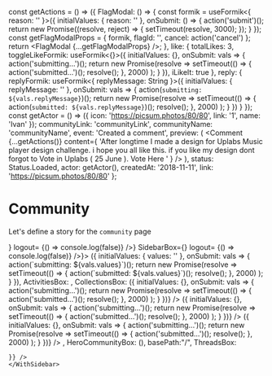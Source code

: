 const getActions = () => ({
  FlagModal: () => {
    const formik = useFormik<{ reason: '' }>({
      initialValues: {
        reason: ''
      },
      onSubmit: () => {
        action('submit')();
        return new Promise((resolve, reject) => {
          setTimeout(resolve, 3000);
        });
      }
    });
    const getFlagModalProps = {
      formik,
      flagId: '',
      cancel: action('cancel')
    };
    return <FlagModal {...getFlagModalProps} />;
  },
  like: {
    totalLikes: 3,
    toggleLikeFormik: useFormik<{}>({
      initialValues: {},
      onSubmit: vals => {
        action('submitting...')();
        return new Promise(resolve =>
          setTimeout(() => {
            action('submitted...')();
            resolve();
          }, 2000)
        );
      }
    }),
    iLikeIt: true
  },
  reply: {
    replyFormik: useFormik<{ replyMessage: String }>({
      initialValues: { replyMessage: '' },
      onSubmit: vals => {
        action(`submitting: ${vals.replyMessage}`)();
        return new Promise(resolve =>
          setTimeout(() => {
            action(`submitted: ${vals.replyMessage}`)();
            resolve();
          }, 2000)
        );
      }
    })
  }
});
const getActor = () => ({
  icon: 'https://picsum.photos/80/80',
  link: '1',
  name: 'Ivan'
});
      communityLink: 'communityLink',
      communityName: 'communityName',
      event: 'Created a comment',
      preview: (
        <Comment
          {...getActions()}
          content={
            'After longtime I made a design for Uplabs Music player design challenge. i hope you all like this. if you like my design dont forgot to Vote in Uplabs ( 25 June ). Vote Here '
          }
        />
      ),
      status: Status.Loaded,
      actor: getActor(),
      createdAt: '2018-11-11',
      link: 'https://picsum.photos/80/80'
    };



<Meta title="Pages|Community" component={Community}/>



# Community
Let's define a story for the `community` page

<Preview>
  <Story name="community page">
    <WithSidebar 
      HeaderBox={<MainHeader user={{
        icon:'https://pbs.twimg.com/profile_images/1161428802091802627/O49Ggs-7_400x400.jpg',
        name: '˗ˏˋ Doug Belshaw ˎˊ˗  🇪🇺 ☠️ ✊',
        id: "/test"
      }}
      isLogged={true}
      isOpen= {false}
      Search={ <Input placeholder="Search..." />}
      logout= {() => console.log(false)} />}
    SidebarBox={<Sidebar 
      status={Status.Loaded}
      communities={[{
        link: {
          url: "string",
          external: true,
        },
        name: "test",
        icon: "",
      }]}
      user={{
        icon:'https://pbs.twimg.com/profile_images/1161428802091802627/O49Ggs-7_400x400.jpg',
        name: '˗ˏˋ Doug Belshaw ˎˊ˗  🇪🇺 ☠️ ✊',
        id: "/test"
      }}
      isOpen= {false}
      Search={ <input />}
      logout= {() => console.log(false)}
    />}>
      <Community {...{
        newThreadFormik: useFormik<{}>({
          initialValues: { values: '' },
          onSubmit: vals => {
            action(`submitting: ${vals.values}`)();
            return new Promise(resolve =>
              setTimeout(() => {
                action(`submitted: ${vals.values}`)();
                resolve();
              }, 2000)
            );
          }
        }),
        ActivitiesBox: <React.Fragment>
          <ActivityPreview {...activityPreviewProps} key="1" />
          <ActivityPreview {...activityPreviewProps} key="2" />
          <ActivityPreview {...activityPreviewProps} key="3" />
        </React.Fragment>,
        CollectionsBox: <React.Fragment>
          <Box mb={2}>
          <Collection
              key="1"
              link={{url: "/", external: true}}
              id={"1"}
              icon={"https://files.mastodon.social/accounts/headers/001/105/637/original/6da7b224d62ebeb5.png"}
              name={"mantarai"}
              summary={"After longtime I made a design for Uplabs Music player design challenge. i hope you all like this. if you like my design dont forgot to Vote in Uplabs ( 25 June ). Vote Here "}
              totalResources={12}
              toggleFollowFormik = {useFormik<{}>({
                initialValues: {},
                onSubmit: vals => {
                  action('submitting...')();
                  return new Promise(resolve =>
                    setTimeout(() => {
                      action('submitted...')();
                      resolve();
                    }, 2000)
                  );
                }
              })}
            />
            </Box>
            <Box mb={2}>
            <Collection
              key="2"
              link={{url: "/", external: true}}
              id={"1"}
              icon={"https://files.mastodon.social/accounts/headers/001/105/637/original/6da7b224d62ebeb5.png"}
              name={"mantarai"}
              summary={"After longtime I made a design for Uplabs Music player design challenge. i hope you all like this. if you like my design dont forgot to Vote in Uplabs ( 25 June ). Vote Here "}
              totalResources={12}
              toggleFollowFormik = {useFormik<{}>({
                initialValues: {},
                onSubmit: vals => {
                  action('submitting...')();
                  return new Promise(resolve =>
                    setTimeout(() => {
                      action('submitted...')();
                      resolve();
                    }, 2000)
                  );
                }
              })}
            />
            </Box>
            <Box mb={2}>
            <Collection
              key="3"
              link={{url: "/", external: true}}
              id={"1"}
              icon={"https://files.mastodon.social/accounts/headers/001/105/637/original/6da7b224d62ebeb5.png"}
              name={"mantarai"}
              summary={"After longtime I made a design for Uplabs Music player design challenge. i hope you all like this. if you like my design dont forgot to Vote in Uplabs ( 25 June ). Vote Here "}
              totalResources={12}
              toggleFollowFormik = {useFormik<{}>({
                initialValues: {},
                onSubmit: vals => {
                  action('submitting...')();
                  return new Promise(resolve =>
                    setTimeout(() => {
                      action('submitted...')();
                      resolve();
                    }, 2000)
                  );
                }
              })}
            />
            </Box>
        </React.Fragment>,
        HeroCommunityBox: (<HeroCommunity {...getHeroCommunityProps()}/>),
        basePath:"/",
        ThreadsBox: <React.Fragment>
          <Box mb={2}>
          <Thread title="What do the avatars in the topic list mean?"
        content={"After longtime I made a design for Uplabs Music player design challenge. i hope you all like this. if you like my design dont forgot to Vote in Uplabs ( 25 June ). Vote Here "}
        createdAt={"2019-11-09"}
        totalReplies={"24"}
        totalLikes={"17"}
        members={["https://files.mastodon.social/accounts/headers/001/105/637/original/6da7b224d62ebeb5.png", "https://files.mastodon.social/accounts/headers/001/105/637/original/6da7b224d62ebeb5.png", "https://files.mastodon.social/accounts/headers/001/105/637/original/6da7b224d62ebeb5.png"]} key="1" />
         </Box>
         <Box mb={2}>
          <Thread title="What do the avatars in the topic list mean?"
        content={"After longtime I made a design for Uplabs Music player design challenge. i hope you all like this. if you like my design dont forgot to Vote in Uplabs ( 25 June ). Vote Here "}
        createdAt={"2019-11-09"}
        totalReplies={"24"}
        totalLikes={"17"}
        members={["https://files.mastodon.social/accounts/headers/001/105/637/original/6da7b224d62ebeb5.png", "https://files.mastodon.social/accounts/headers/001/105/637/original/6da7b224d62ebeb5.png", "https://files.mastodon.social/accounts/headers/001/105/637/original/6da7b224d62ebeb5.png"]} key="2" />
          </Box>
          <Box mb={2}>
          <Thread title="What do the avatars in the topic list mean?"
        content={"After longtime I made a design for Uplabs Music player design challenge. i hope you all like this. if you like my design dont forgot to Vote in Uplabs ( 25 June ). Vote Here "}
        createdAt={"2019-11-09"}
        totalReplies={"24"}
        totalLikes={"17"}
        members={["https://files.mastodon.social/accounts/headers/001/105/637/original/6da7b224d62ebeb5.png", "https://files.mastodon.social/accounts/headers/001/105/637/original/6da7b224d62ebeb5.png", "https://files.mastodon.social/accounts/headers/001/105/637/original/6da7b224d62ebeb5.png"]} key="3" />
       </Box>
        </React.Fragment>
        
    }} />
    </WithSidebar>
  </Story>
</Preview>

